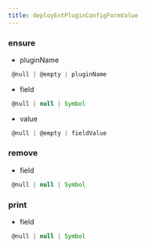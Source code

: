 ```yaml
---
title: deployEntPluginConfigFormValue
---
```


### ensure

- pluginName
```js 
 @null | @empty | pluginName
```
- field
```js 
 @null | null | Symbol
```
- value
```js 
 @null | @empty | fieldValue
```

### remove

- field
```js 
 @null | null | Symbol
```

### print

- field
```js 
 @null | null | Symbol
```

